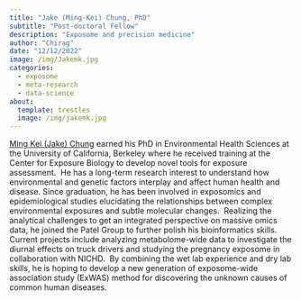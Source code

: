 ```yaml
---
title: "Jake (Ming-Kei) Chung, PhD"
subtitle: "Post-doctoral Fellow"
description: "Exposome and precision medicine"
author: "Chirag"
date: "12/12/2022"
image: /img/Jakemk.jpg
categories:
  - exposome
  - meta-research
  - data-science
about:
  template: trestles
  image: /img/jakemk.jpg
---
```


[Ming Kei (Jake) Chung](https://connects.catalyst.harvard.edu/Profiles/display/Person/152893 "View Harvard Catalyst Profile in new window") earned his PhD in Environmental Health Sciences at the University of California, Berkeley where he received training at the Center for Exposure Biology to develop novel tools for exposure assessment.  He has a long-term research interest to understand how environmental and genetic factors interplay and affect human health and disease. Since graduation, he has been involved in exposomics and epidemiological studies elucidating the relationships between complex environmental exposures and subtle molecular changes.  Realizing the analytical challenges to get an integrated perspective on massive omics data, he joined the Patel Group to further polish his bioinformatics skills.  Current projects include analyzing metabolome-wide data to investigate the diurnal effects on truck drivers and studying the pregnancy exposome in collaboration with NICHD.  By combining the wet lab experience and dry lab skills, he is hoping to develop a new generation of exposome-wide association study (ExWAS) method for discovering the unknown causes of common human diseases.
